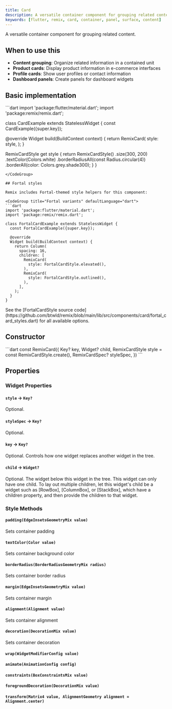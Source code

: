 ```yaml
---
title: Card
description: A versatile container component for grouping related content with customizable styling
keywords: [flutter, remix, card, container, panel, surface, content]
---
```


A versatile container component for grouping related content.

## When to use this

- **Content grouping**: Organize related information in a contained unit
- **Product cards**: Display product information in e-commerce interfaces
- **Profile cards**: Show user profiles or contact information
- **Dashboard panels**: Create panels for dashboard widgets

## Basic implementation

<CodeGroup title="Basic implementation" defaultLanguage="dart">
```dart
import 'package:flutter/material.dart';
import 'package:remix/remix.dart';

class CardExample extends StatelessWidget {
  const CardExample({super.key});

  @override
  Widget build(BuildContext context) {
    return RemixCard(
      style: style,
    );
  }

  RemixCardStyle get style {
    return RemixCardStyle()
        .size(300, 200)
        .textColor(Colors.white)
        .borderRadiusAll(const Radius.circular(4))
        .borderAll(color: Colors.grey.shade300);
  }
}
```
</CodeGroup>

## Fortal styles

Remix includes Fortal-themed style helpers for this component:

<CodeGroup title="Fortal variants" defaultLanguage="dart">
```dart
import 'package:flutter/material.dart';
import 'package:remix/remix.dart';

class FortalCardExample extends StatelessWidget {
  const FortalCardExample({super.key});

  @override
  Widget build(BuildContext context) {
    return Column(
      spacing: 16,
      children: [
        RemixCard(
          style: FortalCardStyle.elevated(),
        ),
        RemixCard(
          style: FortalCardStyle.outlined(),
        ),
      ],
    );
  }
}
```
</CodeGroup>

<Info>
  See the [FortalCardStyle source code](https://github.com/btwld/remix/blob/main/lib/src/components/card/fortal_card_styles.dart) for all available options.
</Info>

## Constructor
<CodeGroup title="Constructor" defaultLanguage="dart">
```dart
const RemixCard({
  Key? key,
  Widget? child,
  RemixCardStyle style = const RemixCardStyle.create(),
  RemixCardSpec? styleSpec,
})
```
</CodeGroup>


## Properties
### Widget Properties

#### `style` → `Key?`

Optional. 

#### `styleSpec` → `Key?`

Optional. 

#### `key` → `Key?`

Optional. Controls how one widget replaces another widget in the tree.

#### `child` → `Widget?`

Optional. The widget below this widget in the tree.  This widget can only have one child. To lay out multiple children, let this widget's child be a widget such as [RowBox], [ColumnBox], or [StackBox], which have a children property, and then provide the children to that widget.


### Style Methods

#### `padding(EdgeInsetsGeometryMix value)`

Sets container padding

#### `textColor(Color value)`

Sets container background color

#### `borderRadius(BorderRadiusGeometryMix radius)`

Sets container border radius

#### `margin(EdgeInsetsGeometryMix value)`

Sets container margin

#### `alignment(Alignment value)`

Sets container alignment

#### `decoration(DecorationMix value)`

Sets container decoration

#### `wrap(WidgetModifierConfig value)`

#### `animate(AnimationConfig config)`

#### `constraints(BoxConstraintsMix value)`

#### `foregroundDecoration(DecorationMix value)`

#### `transform(Matrix4 value, AlignmentGeometry alignment = Alignment.center)`

